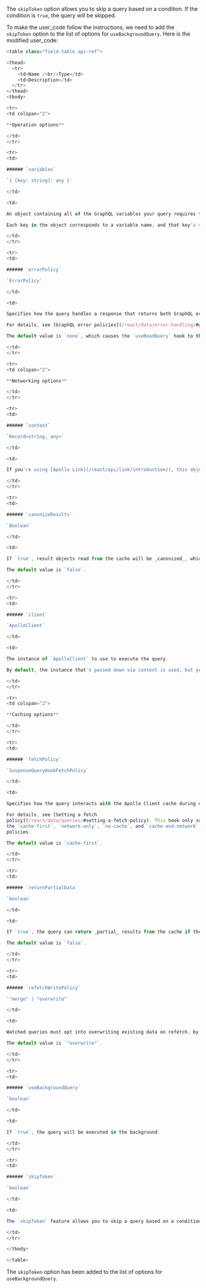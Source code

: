 The `skipToken` option allows you to skip a query based on a condition. If the condition is `true`, the query will be skipped.

To make the user_code follow the instructions, we need to add the `skipToken` option to the list of options for `useBackgroundQuery`. Here is the modified user_code:

```javascript
<table class="field-table api-ref">

<thead>
  <tr>
    <td>Name /<br/>Type</td>
    <td>Description</td>
  </tr>
</thead>
<tbody>

<tr>
<td colspan="2">

**Operation options**

</td>
</tr>

<tr>
<td>

###### `variables`

`{ [key: string]: any }`

</td>

<td>

An object containing all of the GraphQL variables your query requires to execute.

Each key in the object corresponds to a variable name, and that key's value corresponds to the variable value.

</td>
</tr>

<tr>
<td>

###### `errorPolicy`

`ErrorPolicy`

</td>

<td>

Specifies how the query handles a response that returns both GraphQL errors and partial results.

For details, see [GraphQL error policies](/react/data/error-handling/#graphql-error-policies).

The default value is `none`, which causes the `useReadQuery` hook to throw the error.

</td>
</tr>

<tr>
<td colspan="2">

**Networking options**

</td>
</tr>

<tr>
<td>

###### `context`

`Record<string, any>`

</td>

<td>

If you're using [Apollo Link](/react/api/link/introduction/), this object is the initial value of the `context` object that's passed along your link chain.

</td>
</tr>

<tr>
<td>

###### `canonizeResults`

`Boolean`

</td>

<td>

If `true`, result objects read from the cache will be _canonized_, which means deeply-equal objects will also be `===` (literally the same object), allowing much more efficient comparison of past/present results.

The default value is `false`.

</td>
</tr>

<tr>
<td>

###### `client`

`ApolloClient`

</td>

<td>

The instance of `ApolloClient` to use to execute the query.

By default, the instance that's passed down via context is used, but you can provide a different instance here.

</td>
</tr>

<tr>
<td colspan="2">

**Caching options**

</td>
</tr>

<tr>
<td>

###### `fetchPolicy`

`SuspenseQueryHookFetchPolicy`

</td>

<td>

Specifies how the query interacts with the Apollo Client cache during execution (for example, whether it checks the cache for results before sending a request to the server).

For details, see [Setting a fetch
policy](/react/data/queries/#setting-a-fetch-policy). This hook only supports
the `cache-first`, `network-only`, `no-cache`, and `cache-and-network` fetch
policies.

The default value is `cache-first`.

</td>
</tr>

<tr>
<td>

###### `returnPartialData`

`boolean`

</td>

<td>

If `true`, the query can return _partial_ results from the cache if the cache doesn't contain results for _all_ queried fields.

The default value is `false`.

</td>
</tr>

<tr>
<td>

###### `refetchWritePolicy`

`"merge" | "overwrite"`

</td>

<td>

Watched queries must opt into overwriting existing data on refetch, by passing `refetchWritePolicy: "overwrite"` in their `WatchQueryOptions`.

The default value is `"overwrite"`.

</td>
</tr>

<tr>
<td>

###### `useBackgroundQuery`

`boolean`

</td>

<td>

If `true`, the query will be executed in the background.

</td>
</tr>

<tr>
<td>

###### `skipToken`

`boolean`

</td>

<td>

The `skipToken` feature allows you to skip a query based on a condition. If the condition is `true`, the query will be skipped.

</td>
</tr>

</tbody>

</table>
```

The `skipToken` option has been added to the list of options for `useBackgroundQuery`.
